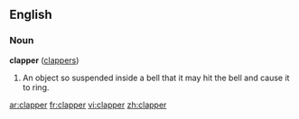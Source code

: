==English==
===Noun===
'''clapper''' ([[clappers]])

# An object so suspended inside a bell that it may hit the bell and cause it to ring.

[[ar:clapper]]
[[fr:clapper]]
[[vi:clapper]]
[[zh:clapper]]